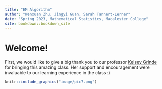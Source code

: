 ```yaml
--- 
title: "EM Algorithm"
author: "Wenxuan Zhu, Jingyi Guan, Sarah Tannert-Lerner"
date: "Spring 2023, Mathematical Statistics, Macalester College"
site: bookdown::bookdown_site
---
```


# Welcome!

First, we would like to give a big thank you to our professor [Kelsey Grinde](https://kegrinde.github.io/) for bringing this amazing class. Her support and encouragement were invaluable to our learning experience in the class :)

```r
knitr::include_graphics("image/pic7.png")
```


